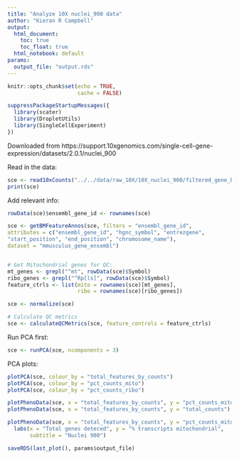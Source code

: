 ```yaml
---
title: "Analyze 10X nuclei_900 data"
author: "Kieran R Campbell"
output:
  html_document: 
    toc: true
    toc_float: true
  html_notebook: default
params:
  output_file: "output.rds"
---
```


```r
knitr::opts_chunk$set(echo = TRUE,
                      cache = FALSE)

suppressPackageStartupMessages({
  library(scater)
  library(DropletUtils)
  library(SingleCellExperiment)
})
```

Downloaded from https://support.10xgenomics.com/single-cell-gene-expression/datasets/2.0.1/nuclei_900

Read in the data:

```r
sce <- read10xCounts("../../data/raw_10X/10X_nuclei_900/filtered_gene_bc_matrices/mm10/")
print(sce)
```

Add relevant info:

```r

rowData(sce)$ensembl_gene_id <- rownames(sce)

sce <- getBMFeatureAnnos(sce, filters = "ensembl_gene_id",
attributes = c("ensembl_gene_id", "hgnc_symbol", "entrezgene",
"start_position", "end_position", "chromosome_name"),
dataset = "mmusculus_gene_ensembl")


# Get Mitochondrial genes for QC:
mt_genes <- grepl("^mt", rowData(sce)$Symbol)
ribo_genes <- grepl("^Rp[ls]", rowData(sce)$Symbol)
feature_ctrls <- list(mito = rownames(sce)[mt_genes],
                      ribo = rownames(sce)[ribo_genes])

sce <- normalize(sce)

# Calculate QC metrics
sce <- calculateQCMetrics(sce, feature_controls = feature_ctrls)
```


Run PCA first:

```r
sce <- runPCA(sce, ncomponents = 3)
```

PCA plots:

```r
plotPCA(sce, colour_by = "total_features_by_counts")
plotPCA(sce, colour_by = "pct_counts_mito")
plotPCA(sce, colour_by = "pct_counts_ribo")
```


```r
plotPhenoData(sce, x = "total_features_by_counts", y = "pct_counts_mito")
plotPhenoData(sce, x = "total_features_by_counts", y = "total_counts")
```


```r
plotPhenoData(sce, x = "total_features_by_counts", y = "pct_counts_mito") +
  labs(x = "Total genes deteced", y = "% transcripts mitochondrial",
       subtitle = "Nuclei 900")

saveRDS(last_plot(), params$output_file)
```

